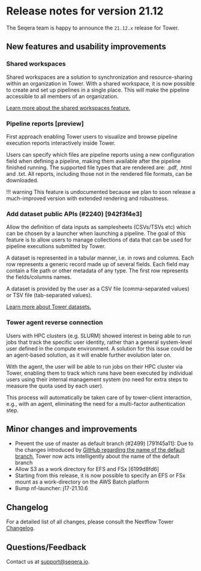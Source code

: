 
# Release notes for version 21.12

The Seqera team is happy to announce the `21.12.x` release for Tower.

## New features and usability improvements

### Shared workspaces

Shared workspaces are a solution to synchronization and resource-sharing within an organization in Tower. With a shared workspace, it is now possible to create and set up pipelines in a single place. This will make the pipeline accessible to all members of an organization.

[Learn more about the shared workspaces feature.](https://docs.seqera.io/platform/23.3.0/orgs-and-teams/shared-workspaces/)

### Pipeline reports [preview]

First approach enabling Tower users to visualize and browse pipeline execution reports interactively inside Tower.

Users can specify which files are pipeline reports using a new configuration field when defining a pipeline, making them available after the pipeline finished running. The supported file types that are rendered are: .pdf, .html and .txt. All reports, including those not in the rendered file formats, can be downloaded.

!!! warning
    This feature is undocumented because we plan to soon release a much-improved version with extended rendering and robustness.

### Add dataset public APIs (#2240) [942f3f4e3]

Allow the definition of data inputs as samplesheets (CSVs/TSVs etc) which can be chosen by a launcher when launching a pipeline. The goal of this feature is to allow users to manage collections of data that can be used for pipeline executions submitted by Tower.

A dataset is represented in a tabular manner, i.e. in rows and columns. Each row represents a generic record made up of several fields. Each field may contain a file path or other metadata of any type. The first row represents the fields/columns names.

A dataset is provided by the user as a CSV file (comma-separated values) or TSV file (tab-separated values).

[Learn more about Tower datasets.](https://www.seqera.io/blog/introducing-tower-datasets/)

### Tower agent reverse connection

Users with HPC clusters (e.g. SLURM) showed interest in being able to run jobs that track the specific user identity, rather than a general system-level user defined in the compute environment. A solution for this issue could be an agent-based solution, as it will enable further evolution later on.

With the agent, the user will be able to run jobs on their HPC cluster via Tower, enabling them to track which runs have been executed by individual users using their internal management system (no need for extra steps to measure the quota used by each user).

This process will automatically be taken care of by tower-client interaction, e.g., with an agent, eliminating the need for a multi-factor authentication step.

## Minor changes and improvements

- Prevent the use of master as default branch (#2499) [791f45a11]: Due to the changes introduced by [GitHub regarding the name of the default branch](https://github.com/github/renaming/), Tower now acts intelligently about the name of the default branch
- Allow S3 as a work directory for EFS and FSx [6199d8fd6]
- Starting from this release, it is now possible to specify an EFS or FSx mount as a work-directory on the AWS Batch platform
- Bump nf-launcher: j17-21.10.6

## Changelog

For a detailed list of all changes, please consult the Nextflow Tower [Changelog](./changelog.mdx).

## Questions/Feedback

Contact us at [support@seqera.io](mailto:support@seqera.io).

